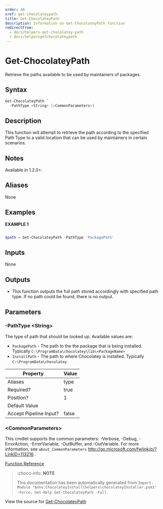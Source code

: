 ---
order: 40
xref: get-chocolateypath
title: Get-ChocolateyPath
description: Information on Get-ChocolateyPath function
redirectFrom:
  - docs/helpers-get-chocolatey-path
  - docs/helpersgetchocolateypath
---

# Get-ChocolateyPath

<!-- This documentation is automatically generated from https://github.com/chocolatey/choco/blob/master/src/chocolatey.resources/helpers/functions/Get-ChocolateyPath.ps1 using https://github.com/chocolatey/choco/blob/master/GenerateDocs.ps1. Contributions are welcome at the original location(s). -->

Retrieve the paths available to be used by maintainers of packages.

## Syntax

~~~powershell
Get-ChocolateyPath `
  -PathType <String> [<CommonParameters>]
~~~

## Description

This function will attempt to retrieve the path according to the specified Path Type
to a valid location that can be used by maintainers in certain scenarios.

## Notes

Available in 1.2.0+.

## Aliases

None

## Examples

 **EXAMPLE 1**

~~~powershell

$path = Get-ChocolateyPath -PathType 'PackagePath'
~~~ 

## Inputs

None

## Outputs


 * This function outputs the full path stored accordingly with specified path type.
If no path could be found, there is no output.


## Parameters

###  -PathType &lt;String&gt;
The type of path that should be looked up.
Available values are:
- `PackagePath` - The path to the the package that is being installed. Typically `C:\ProgramData\chocolatey\lib\<PackageName>`
- `InstallPath` - The path to where Chocolatey is installed. Typically `C:\ProgramData\chocolatey`

Property               | Value
---------------------- | -----
Aliases                | type
Required?              | true
Position?              | 1
Default Value          | 
Accept Pipeline Input? | false
 
### &lt;CommonParameters&gt;

This cmdlet supports the common parameters: -Verbose, -Debug, -ErrorAction, -ErrorVariable, -OutBuffer, and -OutVariable. For more information, see `about_CommonParameters` http://go.microsoft.com/fwlink/p/?LinkID=113216 .



[Function Reference](xref:powershell-reference)

> :choco-info: **NOTE**
>
> This documentation has been automatically generated from `Import-Module "$env:ChocolateyInstall\helpers\chocolateyInstaller.psm1" -Force; Get-Help Get-ChocolateyPath -Full`.

View the source for [Get-ChocolateyPath](https://github.com/chocolatey/choco/blob/master/src/chocolatey.resources/helpers/functions/Get-ChocolateyPath.ps1)
